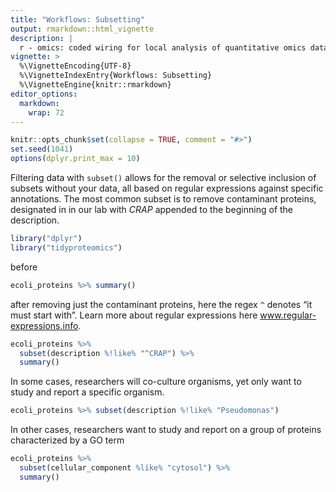 ```yaml
---
title: "Workflows: Subsetting"
output: rmarkdown::html_vignette
description: |
  r - omics: coded wiring for local analysis of quantitative omics data
vignette: >
  %\VignetteEncoding{UTF-8}
  %\VignetteIndexEntry{Workflows: Subsetting}
  %\VignetteEngine{knitr::rmarkdown}
editor_options: 
  markdown: 
    wrap: 72
---
```


```r
knitr::opts_chunk$set(collapse = TRUE, comment = "#>")
set.seed(1041)
options(dplyr.print_max = 10)
```

Filtering data with `subset()` allows for the removal or selective
inclusion of subsets without your data, all based on regular expressions
against specific annotations. The most common subset is to remove
contaminant proteins, designated in in our lab with *CRAP* appended to
the beginning of the description.

```r
library("dplyr")
library("tidyproteomics")
```

before

```r
ecoli_proteins %>% summary()
```

after removing just the contaminant proteins, here the regex `^` denotes
"it must start with". Learn more about regular expressions here
[www.regular-expressions.info](https://www.regular-expressions.info/).

```r
ecoli_proteins %>% 
  subset(description %!like% "^CRAP") %>% 
  summary()
```

In some cases, researchers will co-culture organisms, yet only want to
study and report a specific organism.

```r
ecoli_proteins %>% subset(description %!like% "Pseudomonas")
```

In other cases, researchers want to study and report on a group of
proteins characterized by a GO term

```r
ecoli_proteins %>% 
  subset(cellular_component %like% "cytosol") %>% 
  summary() 
```

